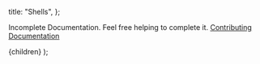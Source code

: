 
  title: "Shells",
};

Incomplete Documentation. Feel free helping to complete it. [Contributing Documentation](/docs/Contributing/documentation)

  <DocLayout meta={meta}>
    <Card>
      <CardContent>{children}</CardContent>
    </Card>
  </DocLayout>
);
